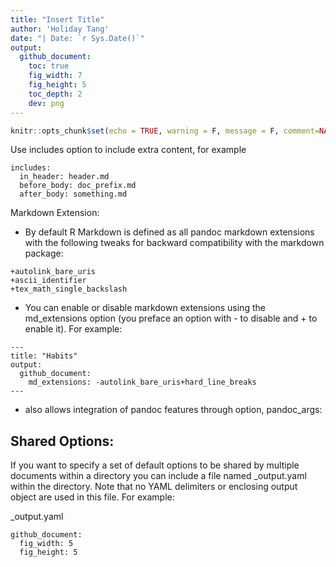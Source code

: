 ```yaml
---
title: "Insert Title"
author: 'Holiday Tang'
date: "| Date: `r Sys.Date()`"
output:
  github_document:
    toc: true
    fig_width: 7
    fig_height: 5
    toc_depth: 2
    dev: png
---
```


```r
knitr::opts_chunk$set(echo = TRUE, warning = F, message = F, comment=NA, cache=T)
```

Use includes option to include extra content, for example

```
includes:
  in_header: header.md
  before_body: doc_prefix.md
  after_body: something.md
```

Markdown Extension:

* By default R Markdown is defined as all pandoc markdown extensions with the following tweaks for backward compatibility with the markdown package:

```
+autolink_bare_uris
+ascii_identifier
+tex_math_single_backslash
```

* You can enable or disable markdown extensions using the md_extensions option (you preface an option with - to disable and + to enable it). For example:

```
---
title: "Habits"
output:
  github_document:
    md_extensions: -autolink_bare_uris+hard_line_breaks
---
```

* also allows integration of pandoc features through option, pandoc_args:


## Shared Options:

If you want to specify a set of default options to be shared by multiple documents within a directory you can include a file named _output.yaml within the directory. Note that no YAML delimiters or enclosing output object are used in this file. For example:

_output.yaml

```
github_document:
  fig_width: 5
  fig_height: 5
```


